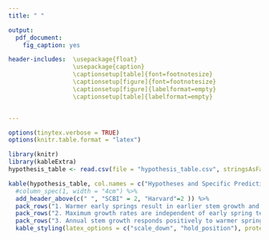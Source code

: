 ```yaml
---
title: " "

output: 
  pdf_document:
    fig_caption: yes

header-includes:  \usepackage{float}
                  \usepackage{caption}
                  \captionsetup[table]{font=footnotesize}
                  \captionsetup[figure]{font=footnotesize}
                  \captionsetup[figure]{labelformat=empty}
                  \captionsetup[table]{labelformat=empty}


---
```


```r
options(tinytex.verbose = TRUE)
options(knitr.table.format = "latex")
```

```r
library(knitr)
library(kableExtra)
hypothesis_table <- read.csv(file = "hypothesis_table.csv", stringsAsFactors = FALSE, check.names = FALSE)

kable(hypothesis_table, col.names = c("Hypotheses and Specific Predictions", "RP", "DP","RP", "DP"), caption = "Table 1. Hypothesis table", format = "latex", booktabs = TRUE,  escape = F)%>%
  #column_spec(1, width = "4cm") %>%
  add_header_above(c(" ", "SCBI" = 2, "Harvard"=2 )) %>%
  pack_rows("1. Warmer early springs result in earlier stem growth and longer growing seasons", 1, 5, latex_gap_space = "1em", colnum = 4, hline_before = FALSE) %>%
  pack_rows("2. Maximum growth rates are independent of early spring temperatures.", 6, 6, latex_gap_space = "1em", colnum = 4, hline_before = FALSE) %>%
  pack_rows("3. Annual stem growth responds positively to warmer spring temperatures.", 7, 8, latex_gap_space = "1em", colnum = 4, hline_before = FALSE) %>%
  kable_styling(latex_options = c("scale_down", "hold_position"), protect_latex = T) 
```

